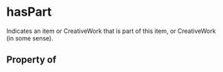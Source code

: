 # hasPart

Indicates an item or CreativeWork that is part of this item, or CreativeWork (in some sense).

## Property of



